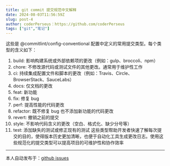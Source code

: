 ```yaml
---
title: git commit 提交规范中文解释
date: 2024-08-03T11:56:59Z
slug: post-4
author: coderPerseus：https://github.com/coderPerseus
tags: ["git","笔记"]
---
```


这些是 @commitlint/config-conventional 配置中定义的常用提交类型。每个类型的含义如下：
1. build: 影响构建系统或外部依赖项的更改（例如：gulp、broccoli、npm）
2. chore: 不修改源代码或测试文件的其他更改。通常用于维护性工作
3. ci: 持续集成配置文件和脚本的更改（例如：Travis、Circle、BrowserStack、SauceLabs）
4. docs: 仅文档的更改
5. feat: 新功能
6. fix: 修复 bug
7. perf: 提高性能的代码更改
8. refactor: 既不修复 bug 也不添加新功能的代码更改
9. revert: 撤销之前的提交
10. style: 不影响代码含义的更改（空白、格式化、缺少分号等）
11. test: 添加缺失的测试或修正现有的测试
这些类型帮助开发者快速了解每次提交的目的，使得版本历史更加清晰，也便于自动化工具生成更改日志。使用这些规范化的提交类型可以提高项目的可维护性和协作效率

---
本人自动发布于：<a href="https://github.com/coderPerseus/blog/issues/4" target="_blank">github issues</a>
